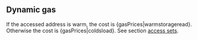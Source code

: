 ## Dynamic gas

If the accessed address is warm, the cost is {gasPrices|warmstorageread}. Otherwise the cost is {gasPrices|coldsload}. See section [access sets](/about).

